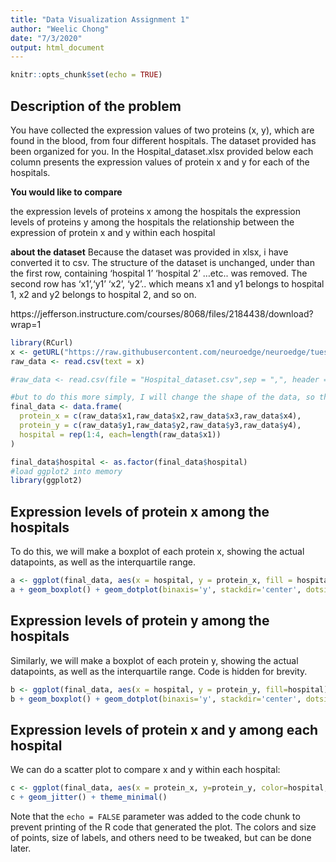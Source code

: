 ```yaml
---
title: "Data Visualization Assignment 1"
author: "Weelic Chong"
date: "7/3/2020"
output: html_document
---
```


```r
knitr::opts_chunk$set(echo = TRUE)
```

## Description of the problem

You have collected the expression values of two proteins (x, y), which are found in the blood, from four different hospitals. The dataset provided has been organized for you. In the Hospital_dataset.xlsx provided below each column presents the expression values of protein x and y for each of the hospitals.

**You would like to compare**

the expression levels of proteins x among the hospitals
the expression levels of proteins y among the hospitals
the relationship between the expression of protein x and y within each hospital

**about the dataset**
Because the dataset was provided in xlsx, i have converted it to csv. The structure of the dataset is unchanged, under than the first row, containing 'hospital 1' 'hospital 2' ...etc.. was removed. The second row has 'x1','y1' 'x2', 'y2'.. which means x1 and y1 belongs to hospital 1, x2 and y2 belongs to hospital 2, and so on.

https://jefferson.instructure.com/courses/8068/files/2184438/download?wrap=1

```r

library(RCurl)
x <- getURL("https://raw.githubusercontent.com/neuroedge/neuroedge/tuesday/Hospital_dataset.csv")
raw_data <- read.csv(text = x)

#raw_data <- read.csv(file = "Hospital_dataset.csv",sep = ",", header = T, row.names=NULL)

#but to do this more simply, I will change the shape of the data, so that it has 3 columns: 'x' , 'y', and hospital
final_data <- data.frame(
  protein_x = c(raw_data$x1,raw_data$x2,raw_data$x3,raw_data$x4),
  protein_y = c(raw_data$y1,raw_data$y2,raw_data$y3,raw_data$y4),
  hospital = rep(1:4, each=length(raw_data$x1))
)

final_data$hospital <- as.factor(final_data$hospital)
#load ggplot2 into memory
library(ggplot2)

```

## Expression levels of protein x among the hospitals

To do this, we will make a boxplot of each protein x, showing the actual datapoints, as well as the interquartile range. 

```r
a <- ggplot(final_data, aes(x = hospital, y = protein_x, fill = hospital))
a + geom_boxplot() + geom_dotplot(binaxis='y', stackdir='center', dotsize=1) + theme_minimal() + labs(title="Expression levels of protein x among hospitals",x="Hospitals", y = "Protein X")

```

## Expression levels of protein y among the hospitals

Similarly, we will make a boxplot of each protein y, showing the actual datapoints, as well as the interquartile range. Code is hidden for brevity.

```r
b <- ggplot(final_data, aes(x = hospital, y = protein_y, fill=hospital))
b + geom_boxplot() + geom_dotplot(binaxis='y', stackdir='center', dotsize=1) + theme_minimal() + labs(title="Expression levels of protein Y among hospitals",x="Hospitals", y = "Protein Y")
```


## Expression levels of protein x and y among each hospital

We can do a scatter plot to compare x and y within each hospital:

```r
c <- ggplot(final_data, aes(x = protein_x, y=protein_y, color=hospital, shape=hospital))
c + geom_jitter() + theme_minimal()
```


Note that the `echo = FALSE` parameter was added to the code chunk to prevent printing of the R code that generated the plot.
The colors and size of points, size of labels, and others need to be tweaked, but can be done later.
